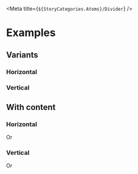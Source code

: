 
<Meta title={`${StoryCategories.Atoms}/Divider`} />

<DividerDocs />

# Examples

## Variants

### Horizontal

<Canvas>
    <p-divider />
</Canvas>

### Vertical

<Canvas>
    <div class="flex h-24 w-full justify-center">
        <p-divider variant="vertical" />
    </div>
</Canvas>

## With content

### Horizontal

<Canvas>
    <p-divider>
        <span class="text-xs font-semibold uppercase text-storm-vague">Or</span>
    </p-divider>
</Canvas>

### Vertical

<Canvas>
    <div class="flex h-24 w-full justify-center">
        <p-divider variant="vertical">
            <span class="text-xs font-semibold uppercase text-storm-vague">
                Or
            </span>
        </p-divider>
    </div>
</Canvas>

